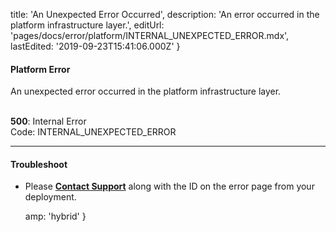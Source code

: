 
  title: 'An Unexpected Error Occurred',
  description: 'An error occurred in the platform infrastructure layer.',
  editUrl: 'pages/docs/error/platform/INTERNAL_UNEXPECTED_ERROR.mdx',
  lastEdited: '2019-09-23T15:41:06.000Z'
}

#### Platform Error

An unexpected error occurred in the platform infrastructure layer.

<br />

<Note label={false}>
  <b>500</b>: Internal Error
  <br />
  Code: <InlineCode>INTERNAL_UNEXPECTED_ERROR</InlineCode>
</Note>

---

#### Troubleshoot

- Please **[Contact Support](mailto:support@zeit.co)** along with the ID on the error page from your deployment.


  amp: 'hybrid'
}
